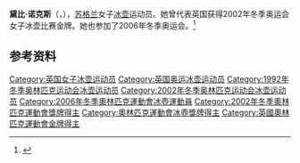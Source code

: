 {{NoteTA|G1=Sports}}
'''黛比·诺克斯'''（{{lang-en|Debbie Knox}}，{{bd|1968年|9月26日||}}），[[苏格兰|苏格兰]]女子[[冰壶|冰壶]]运动员。她曾代表英国获得2002年冬季奥运会女子冰壶比赛金牌。她也参加了2006年冬季奥运会。<ref>{{Cite web|title=Debbie KNOX|url=https://www.olympic.org/debbie-knox|accessdate=2021-04-13|work=International Olympic Committee}}</ref>

== 参考资料 ==
{{reflist}}

{{奥林匹克运动会冰壶比赛女子团体冠军}}

{{Authority control}}
{{DEFAULTSORT:Knox, Debbie}}
[[Category:英国女子冰壶运动员|Category:英国女子冰壶运动员]]
[[Category:英国奥运冰壶运动员|Category:英国奥运冰壶运动员]]
[[Category:1992年冬季奥林匹克运动会冰壶运动员|Category:1992年冬季奥林匹克运动会冰壶运动员]]
[[Category:2002年冬季奥林匹克运动会冰壶运动员|Category:2002年冬季奥林匹克运动会冰壶运动员]]
[[Category:2006年冬季奧林匹克運動會冰壺運動員|Category:2006年冬季奧林匹克運動會冰壺運動員]]
[[Category:2002年冬季奧林匹克運動會獎牌得主|Category:2002年冬季奧林匹克運動會獎牌得主]]
[[Category:奧林匹克運動會冰壺獎牌得主|Category:奧林匹克運動會冰壺獎牌得主]]
[[Category:英國奧林匹克運動會金牌得主|Category:英國奧林匹克運動會金牌得主]]